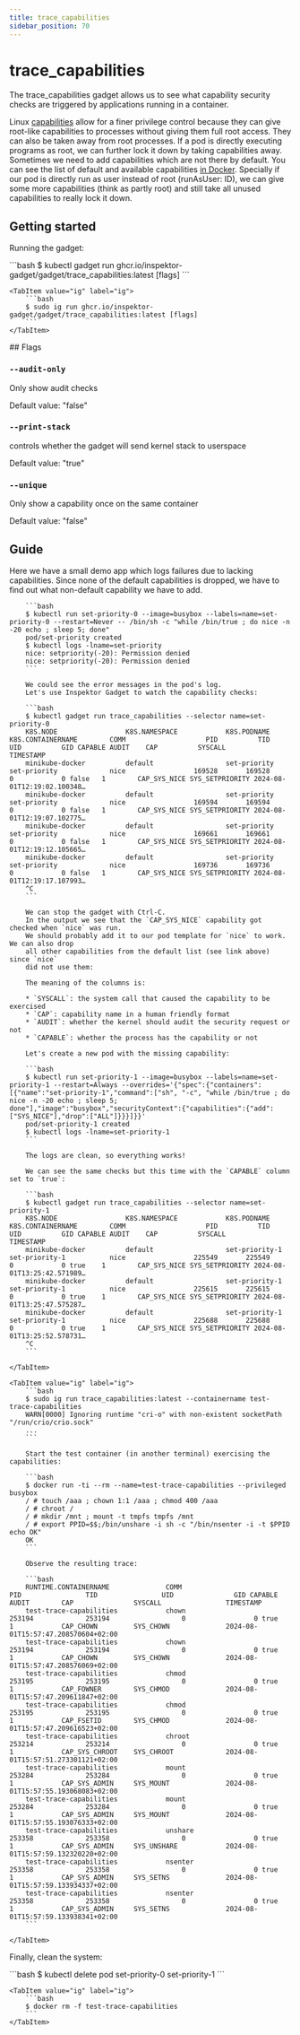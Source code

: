 ```yaml
---
title: trace_capabilities
sidebar_position: 70
---
```



# trace_capabilities

The trace_capabilities gadget allows us to see what capability security checks are triggered by applications
running in a container.

Linux [capabilities](https://man7.org/linux/man-pages/man7/capabilities.7.html) allow for a finer
privilege control because they can give root-like capabilities to processes without giving them full
root access. They can also be taken away from root processes. If a pod is directly executing
programs as root, we can further lock it down by taking capabilities away. Sometimes we need to add
capabilities which are not there by default. You can see the list of default and available
capabilities [in
Docker](https://docs.docker.com/engine/reference/run/#runtime-privilege-and-linux-capabilities).
Specially if our pod is directly run as user instead of root (runAsUser: ID), we can give some more
capabilities (think as partly root) and still take all unused capabilities to really lock it down.

## Getting started

Running the gadget:

<Tabs groupId="env">
    <TabItem value="kubectl-gadget" label="kubectl gadget">
        ```bash
        $ kubectl gadget run ghcr.io/inspektor-gadget/gadget/trace_capabilities:latest [flags]
        ```
    </TabItem>

    <TabItem value="ig" label="ig">
        ```bash
        $ sudo ig run ghcr.io/inspektor-gadget/gadget/trace_capabilities:latest [flags]
        ```
    </TabItem>
</Tabs>
## Flags

### `--audit-only`

Only show audit checks

Default value: "false"

### `--print-stack`

controls whether the gadget will send kernel stack to userspace

Default value: "true"

### `--unique`

Only show a capability once on the same container

Default value: "false"

## Guide

<Tabs groupId="env">
    <TabItem value="kubectl-gadget" label="kubectl gadget">
        Here we have a small demo app which logs failures due to lacking capabilities.
        Since none of the default capabilities is dropped, we have to find
        out what non-default capability we have to add.

        ```bash
        $ kubectl run set-priority-0 --image=busybox --labels=name=set-priority-0 --restart=Never -- /bin/sh -c "while /bin/true ; do nice -n -20 echo ; sleep 5; done"
        pod/set-priority created
        $ kubectl logs -lname=set-priority
        nice: setpriority(-20): Permission denied
        nice: setpriority(-20): Permission denied
        ```

        We could see the error messages in the pod's log.
        Let's use Inspektor Gadget to watch the capability checks:

        ```bash
        $ kubectl gadget run trace_capabilities --selector name=set-priority-0
        K8S.NODE                 K8S.NAMESPACE            K8S.PODNAME              K8S.CONTAINERNAME        COMM                    PID          TID          UID          GID CAPABLE AUDIT    CAP          SYSCALL         TIMESTAMP
        minikube-docker          default                  set-priority             set-priority             nice                 169528       169528            0            0 false   1        CAP_SYS_NICE SYS_SETPRIORITY 2024-08-01T12:19:02.100348…
        minikube-docker          default                  set-priority             set-priority             nice                 169594       169594            0            0 false   1        CAP_SYS_NICE SYS_SETPRIORITY 2024-08-01T12:19:07.102775…
        minikube-docker          default                  set-priority             set-priority             nice                 169661       169661            0            0 false   1        CAP_SYS_NICE SYS_SETPRIORITY 2024-08-01T12:19:12.105665…
        minikube-docker          default                  set-priority             set-priority             nice                 169736       169736            0            0 false   1        CAP_SYS_NICE SYS_SETPRIORITY 2024-08-01T12:19:17.107993…
        ^C
        ```

        We can stop the gadget with Ctrl-C.
        In the output we see that the `CAP_SYS_NICE` capability got checked when `nice` was run.
        We should probably add it to our pod template for `nice` to work. We can also drop
        all other capabilities from the default list (see link above) since `nice`
        did not use them:

        The meaning of the columns is:

        * `SYSCALL`: the system call that caused the capability to be exercised
        * `CAP`: capability name in a human friendly format
        * `AUDIT`: whether the kernel should audit the security request or not
        * `CAPABLE`: whether the process has the capability or not

        Let's create a new pod with the missing capability:

        ```bash
        $ kubectl run set-priority-1 --image=busybox --labels=name=set-priority-1 --restart=Always --overrides='{"spec":{"containers":[{"name":"set-priority-1","command":["sh", "-c", "while /bin/true ; do nice -n -20 echo ; sleep 5; done"],"image":"busybox","securityContext":{"capabilities":{"add":["SYS_NICE"],"drop":["ALL"]}}}]}}'
        pod/set-priority-1 created
        $ kubectl logs -lname=set-priority-1
        ```

        The logs are clean, so everything works!

        We can see the same checks but this time with the `CAPABLE` column set to `true`:

        ```bash
        $ kubectl gadget run trace_capabilities --selector name=set-priority-1
        K8S.NODE                 K8S.NAMESPACE            K8S.PODNAME              K8S.CONTAINERNAME        COMM                    PID          TID          UID          GID CAPABLE AUDIT    CAP          SYSCALL         TIMESTAMP
        minikube-docker          default                  set-priority-1           set-priority-1           nice                 225549       225549            0            0 true    1        CAP_SYS_NICE SYS_SETPRIORITY 2024-08-01T13:25:42.571989…
        minikube-docker          default                  set-priority-1           set-priority-1           nice                 225615       225615            0            0 true    1        CAP_SYS_NICE SYS_SETPRIORITY 2024-08-01T13:25:47.575287…
        minikube-docker          default                  set-priority-1           set-priority-1           nice                 225688       225688            0            0 true    1        CAP_SYS_NICE SYS_SETPRIORITY 2024-08-01T13:25:52.578731…
        ^C
        ```

    </TabItem>

    <TabItem value="ig" label="ig">
        ```bash
        $ sudo ig run trace_capabilities:latest --containername test-trace-capabilities
        WARN[0000] Ignoring runtime "cri-o" with non-existent socketPath "/run/crio/crio.sock"
        ...
        ```

        Start the test container (in another terminal) exercising the capabilities:

        ```bash
        $ docker run -ti --rm --name=test-trace-capabilities --privileged busybox
        / # touch /aaa ; chown 1:1 /aaa ; chmod 400 /aaa
        / # chroot /
        / # mkdir /mnt ; mount -t tmpfs tmpfs /mnt
        / # export PPID=$$;/bin/unshare -i sh -c "/bin/nsenter -i -t $PPID echo OK"
        OK
        ```

        Observe the resulting trace:

        ```bash
        RUNTIME.CONTAINERNAME              COMM                            PID                TID                UID               GID CAPABLE     AUDIT        CAP               SYSCALL                TIMESTAMP
        test-trace-capabilities            chown                        253194             253194                  0                 0 true        1            CAP_CHOWN         SYS_CHOWN              2024-08-01T15:57:47.208570604+02:00
        test-trace-capabilities            chown                        253194             253194                  0                 0 true        1            CAP_CHOWN         SYS_CHOWN              2024-08-01T15:57:47.208576069+02:00
        test-trace-capabilities            chmod                        253195             253195                  0                 0 true        1            CAP_FOWNER        SYS_CHMOD              2024-08-01T15:57:47.209611847+02:00
        test-trace-capabilities            chmod                        253195             253195                  0                 0 true        1            CAP_FSETID        SYS_CHMOD              2024-08-01T15:57:47.209616523+02:00
        test-trace-capabilities            chroot                       253214             253214                  0                 0 true        1            CAP_SYS_CHROOT    SYS_CHROOT             2024-08-01T15:57:51.273301121+02:00
        test-trace-capabilities            mount                        253284             253284                  0                 0 true        1            CAP_SYS_ADMIN     SYS_MOUNT              2024-08-01T15:57:55.193068083+02:00
        test-trace-capabilities            mount                        253284             253284                  0                 0 true        1            CAP_SYS_ADMIN     SYS_MOUNT              2024-08-01T15:57:55.193076333+02:00
        test-trace-capabilities            unshare                      253358             253358                  0                 0 true        1            CAP_SYS_ADMIN     SYS_UNSHARE            2024-08-01T15:57:59.132320220+02:00
        test-trace-capabilities            nsenter                      253358             253358                  0                 0 true        1            CAP_SYS_ADMIN     SYS_SETNS              2024-08-01T15:57:59.133934337+02:00
        test-trace-capabilities            nsenter                      253358             253358                  0                 0 true        1            CAP_SYS_ADMIN     SYS_SETNS              2024-08-01T15:57:59.133938341+02:00
        ```

    </TabItem>
</Tabs>

Finally, clean the system:

<Tabs groupId="env">
    <TabItem value="kubectl-gadget" label="kubectl gadget">
        ```bash
        $ kubectl delete pod set-priority-0 set-priority-1
        ```
    </TabItem>

    <TabItem value="ig" label="ig">
        ```bash
        $ docker rm -f test-trace-capabilities
        ```
    </TabItem>
</Tabs>
